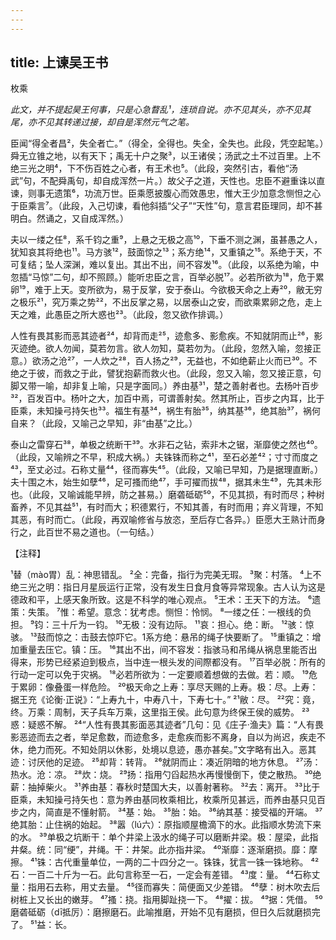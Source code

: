 ```yaml
---
---
---
```

title: 上谏吴王书
---



枚乘

*此文，并不提起昊王何事，只是心急瞀乱¹，连琐自说。亦不见其头，亦不见其尾，亦不见其转递过接，却自是浑然元气之笔。*

臣闻“得全者昌²，失全者亡。”（得全，全得也。失全，全失也。此段，凭空起笔。）舜无立锥之地，以有天下；禹无十户之聚³，以王诸侯；汤武之土不过百里。上不绝三光之明⁴，下不伤百姓之心者，有王术也⁵。（此段，突然引古，看他“汤武”句，不配舜禹句，却自成浑然一片。）故父子之道，天性也。忠臣不避重诛以直谏，则事无遗策⁶，功流万世。臣乘愿披腹心而效愚忠，惟大王少加意念恻怛之心于臣乘言⁷。（此段，入己切谏，看他斜插“父子”“天性”句，意言君臣理同，却不甚明白。然诵之，又自成浑然。）

夫以一缕之任⁸，系千钧之重⁹，上悬之无极之高¹⁰，下垂不测之渊，虽甚愚之人，犹知哀其将绝也¹¹。马方骇¹²，鼓面惊之¹³；系方绝¹⁴，又重镇之¹⁵。系绝于天，不可复结；坠人深渊，难以复出。其出不出，间不容发¹⁶。（此段，以系绝为喻，中忽插“马惊”二句，却不照顾。）能听忠臣之言，百举必脱¹⁷。必若所欲为¹⁸，危于累卵¹⁹，难于上天。变所欲为，易于反掌，安于泰山。今欲极天命之上寿²⁰，敝无穷之极乐²¹，究万乘之势²²，不出反掌之易，以居泰山之安，而欲乘累卵之危，走上天之难，此愚臣之所大惑也²³。（此段，忽又欲作排调。）

人性有畏其影而恶其迹者²⁴，却背而走²⁵，迹愈多、影愈疾。不知就阴而止²⁶，影灭迹绝。欲人勿闻，莫若勿言。欲人勿知，莫若勿为。（此段，忽然入喻，忽接正意。）欲汤之沧²⁷，一人炊之²⁸，百人扬之²⁹，无益也，不如绝薪止火而已³⁰。不绝之于彼，而救之于此，譬犹抱薪而救火也。（此段，忽又入喻，忽又接正意，句脚又带一喻，却非复上喻，只是字面同。）养由基³¹，楚之善射者也。去杨叶百步³²，百发百中。杨叶之大，加百中焉，可谓善射矣。然其所止，百步之内耳，比于臣乘，未知操弓持矢也³³。福生有基³⁴，祸生有胎³⁵，纳其基³⁶，绝其胎³⁷，祸何自来？（此段，又喻己之早知，非“由基”之比。）

泰山之雷穿石³⁸，单极之统断干³⁹。水非石之钻，索非木之锯，渐靡使之然也⁴⁰。（此段，又喻辨之不早，积成大祸。）夫铢铢而称之⁴¹，至石必差⁴²；寸寸而度之⁴³，至丈必过。石称丈量⁴⁴，径而寡失⁴⁵。（此段，又喻已早知，乃是据理直断。）夫十围之木，始生如孽⁴⁶，足可搔而绝⁴⁷，手可擢而拔⁴⁸，据其未生⁴⁹，先其未形也。（此段，又喻诚能早辨，防之甚易。）磨砻砥砺⁵⁰，不见其损，有时而尽；种树畜养，不见其益⁵¹，有时而大；积德累行，不知其善，有时而用；弃义背理，不知其恶，有时而亡。（此段，再双喻修省与放恣，至后存亡各异。）臣愿大王熟计而身行之，此百世不易之道也。（一句结。）

【注释】

¹替（mào胃）乱：神思错乱。
²全：完备，指行为完美无瑕。
³聚：村落。
⁴上不绝三光之明：指日月星辰运行正常，没有发生日食月食等异常现象。古人认为这是德政和平，上感天象所致。这是不科学的唯心观点。
⁵王术：王天下的方法。
⁶遗策：失策。
⁷惟：希望。意念：犹考虑。恻怛：怜悯。
⁸一缕之任：一根线的负担。
⁹钧：三十斤为一钧。
¹⁰无极：没有边际。
¹¹哀：担心。绝：断。
¹²骇：惊骇。
¹³鼓而惊之：击鼓去惊吓它。1系方绝：悬吊的绳子快要断了。
¹⁵重镇之：增加重量去压它。镇：压。
¹⁶其出不出，间不容发：指骇马和吊绳从祸息里能否出得来，形势已经紧迫到极点，当中连一根头发的间際都没有。
¹⁷百举必脱：所有的行动一定可以免于灾祸。
¹⁸必若所欲为：一定要顺着想做的去做。若：顺。
¹⁹危于累卵：像叠蛋一样危险。
²⁰极天命之上寿：享尽天赐的上寿。极：尽。上寿：据王充《论衡·正说》：“上寿九十，中寿八十，下寿七十。”
²¹敝：尽。
²²究：竟，终。万乘：周制，天子兵车万乘，这里指王侯。此句意为终保王侯的威势。
²³惑：疑惑不解。
²⁴“人性有畏其影面恶其迹者”几句：见《庄子·渔夫》篇：“人有畏影恶迹而去之者，举足愈数，而迹愈多，走愈疾而影不离身，自以为尚迟，疾走不休，绝力而死。不知处阴以休影，处境以息迹，愚亦甚矣。”文字略有出入。恶其迹：讨厌他的足迹。
²⁵却背：转背。
²⁶就阴而止：凑近阴暗的地方休息。
²⁷汤：热水。沧：凉。
²⁸炊：烧。
²⁹扬：指用勺舀起热水再慢慢倒下，使之散热。
³⁰绝薪：抽掉柴火。
³¹养由基：春秋时楚国大夫，以善射著称。
³²去：离开。
³³比于臣乘，未知操弓持矢也：意为养由基同枚乘相比，枚乘所见甚远，而养由基只见百步之内，简直是不懂射箭。
³⁴基：始。
³⁵胎：始。
³⁶纳其基：接受福的开端。
³⁷绝其胎：止住祸的始起。
³⁸嚣（lú六）：原指顺屋檐滴下的水。此指顺水势流下来的水。
³⁹单极之坑断干：单个井梁上汲水的绳子可以磨断井梁。极：屋梁，此指井粲。统：同“绠”，井绳。干：井架。此亦指井梁。
⁴⁰渐靡：逐渐磨损。靡：摩擦。
⁴¹铢：古代重量单位，一两的二十四分之一。铢铢，犹言一铢一铢地称。
⁴²石：一百二十斤为一石。此句言称至一石，一定会有差错。
⁴³度：量。
⁴⁴石称丈量：指用石去称，用丈去量。
⁴⁵径而寡失：简便面又少差错。
⁴⁶孽：树木吹去后树桩上又长出的嫩芽。
⁴⁷搔：挠。指用脚趾挠一下。
⁴⁸擢：拔。
⁴⁹据：凭借。
⁵⁰磨砻砥砺（dī抵厉）：磨擦磨石。此喻推磨，开始不见有磨损，但日久后就磨损完了。
⁵¹益：长。
